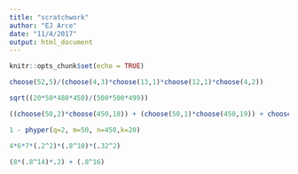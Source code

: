 ```yaml
---
title: "scratchwork"
author: "EJ Arce"
date: "11/4/2017"
output: html_document
---
```


```r
knitr::opts_chunk$set(echo = TRUE)
```

```r
choose(52,5)/(choose(4,3)*choose(13,1)*choose(12,1)*choose(4,2))

sqrt((20*50*480*450)/(500*500*499))
```

```r
((choose(50,2)*choose(450,18)) + (choose(50,1)*choose(450,19)) + choose(450,20))/choose(500,20)

1 - phyper(q=2, m=50, n=450,k=20)
```

```r
4*6*7*(.2^2)*(.8^10)*(.32^2)
```

```r
(8*(.8^14)*.2) + (.8^16)
```

